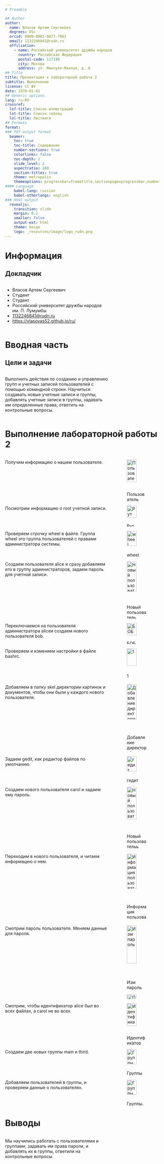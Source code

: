 ```yaml
---
# Preamble

## Author
author:
  name: Власов Артем Сергеевич
  degrees: DSc
  orcid: 0000-0002-0877-7063
  email: 1132246841@rudn.ru
  affiliation:
    - name: Российский университет дружбы народов
      country: Российская Федерация
      postal-code: 117198
      city: Москва
      address: ул. Миклухо-Маклая, д. 6
## Title
title: Презентация к лабораторной работе 2
subtitle: Выполнение
license: CC BY
date: 1970-01-01
## Generic options
lang: ru-RU
crossref:
  lof-title: Список иллюстраций
  lot-title: Список таблиц
  lol-title: Листинги
## Formats
format:
### Pdf output format
  beamer:
    toc: true
    toc-title: Содержание
    number-sections: true
    colorlinks: false
    toc-depth: 2
    slide_level: 2
    aspectratio: 169
    section-titles: true
    theme: metropolis
    themeoptions: progressbar=frametitle,sectionpage=progressbar,numbering=fraction
#### Language
    babel-lang: russian
    babel-otherlangs: english
### Html output
  revealjs:
    transition: slide
    margin: 0.2
    smaller: false
    output-ext: html
    theme: beige
    logo: _resources/image/logo_rudn.png
---
```


# Информация

## Докладчик

:::::::::::::: {.columns align=center}
::: {.column width="70%"}

  * Власов Артем Сергеевич
  * Студент
  * Студент
  * Российский университет дружбы народов им. П. Лумумбы
  * [1132246841@rudn.ru](mailto:1132246841@rudn.ru)
  * <https://vlasovas52.github.io/ru/>

:::
::: {.column width="30%"}

:::
::::::::::::::

# Вводная часть

## Цели и задачи

:::::::::::::: {.columns align=center}
::: {.column width="70%"}

  Выполнить действия по созданию и управлению групп и учетных записей пользователей с помощью командной строки.
  Научиться создавать новые учетные записи и группы, добавлять учетные записи в группы, задавать им определенные права, ответить на контрольные вопросы.

:::
::: {.column width="30%"}

:::
::::::::::::::

# Выполнение лабораторной работы 2

:::::::::::::: {.columns align=center}
::: {.column width="70%"}

  Получим информацию о нашем пользователе.

:::
::: {.column width="30%"}

![Пользователь](image/1.png){#fig:001 width=70%}

:::
::::::::::::::


:::::::::::::: {.columns align=center}
::: {.column width="70%"}

  Посмотрим информацию о root учетной записи.

:::
::: {.column width="30%"}

![Рут](image/2.png){#fig:002 width=70%}

:::
::::::::::::::


:::::::::::::: {.columns align=center}
::: {.column width="70%"}

  Проверяем строчку wheel в файле.
  Группа wheel это группа пользователей с правами администратора системы.

:::
::: {.column width="30%"}

![wheel](image/3.png){#fig:003 width=70%}

:::
::::::::::::::


:::::::::::::: {.columns align=center}
::: {.column width="70%"}

  Создаем пользователя alice и сразу добавляем его в группу администраторов, задаем пароль для учетной записи.

:::
::: {.column width="30%"}

![Новый пользователь](image/4.png){#fig:004 width=70%}

:::
::::::::::::::


:::::::::::::: {.columns align=center}
::: {.column width="70%"}

  Переключаемся на пользователя администратора aliceи создаем нового пользователя bob.

:::
::: {.column width="30%"}

![БОБ](image/5.png){#fig:005 width=70%}

:::
::::::::::::::


:::::::::::::: {.columns align=center}
::: {.column width="70%"}

  Проверяем и изменяем настройки в файле bashrc.

:::
::: {.column width="30%"}

![1](image/6.png){#fig:006 width=70%}

![2](image/7.png){#fig:007 width=70%}

:::
::::::::::::::


:::::::::::::: {.columns align=center}
::: {.column width="70%"}

  Добавляем в папку skel директории картинок и документов, чтобы они были у каждого нового пользователя.

:::
::: {.column width="30%"}

![Добавление директорий](image/8.png){#fig:008 width=70%}

:::
::::::::::::::


:::::::::::::: {.columns align=center}
::: {.column width="70%"}

  Задаем gedit, как редактор файлов по умолчанию.

:::
::: {.column width="30%"}

![гедит](image/9.png){#fig:009 width=70%}

:::
::::::::::::::


:::::::::::::: {.columns align=center}
::: {.column width="70%"}

  Создаем нового пользователя carol и задаем ему пароль.

:::
::: {.column width="30%"}

![Новый пользовательь](image/10.png){#fig:010 width=70%}

:::
::::::::::::::


:::::::::::::: {.columns align=center}
::: {.column width="70%"}

  Переходим в нового пользователя, и читаем информацию о нем.

:::
::: {.column width="30%"}

![Информация пользователя](image/11.png){#fig:011 width=70%}

:::
::::::::::::::


:::::::::::::: {.columns align=center}
::: {.column width="70%"}

  Смотрим пароль пользователя.
  Меняем данные для пароля.

:::
::: {.column width="30%"}

![Изм пароль](image/13.png){#fig:013 width=70%}

![Проверяем](image/14.png){#fig:014 width=70%}

:::
::::::::::::::


:::::::::::::: {.columns align=center}
::: {.column width="70%"}

  Смотрим, чтобы идентификатор alice был во всех файлах, а carol не во всех.

:::
::: {.column width="30%"}

![Идентификатор](image/15.png){#fig:015 width=70%}

:::
::::::::::::::


:::::::::::::: {.columns align=center}
::: {.column width="70%"}

  Создаем две новых группы main и third.

:::
::: {.column width="30%"}

![Группы](image/16.png){#fig:016 width=70%}

:::
::::::::::::::


:::::::::::::: {.columns align=center}
::: {.column width="70%"}

  Добавляем пользователей в группы, и проверяем данные о  пользователях.

:::
::: {.column width="30%"}

![Группы.](image/17.png){#fig:017 width=70%}

:::
::::::::::::::

# Выводы

:::::::::::::: {.columns align=center}
::: {.column width="70%"}

  Мы научились работать с пользователями и группами, задавать им права пароли, и добавлять их в группы, ответили на контрольные вопросы.

:::
::: {.column width="30%"}

:::
::::::::::::::
